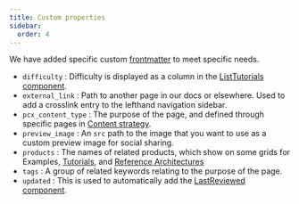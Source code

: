 ```yaml
---
title: Custom properties
sidebar:
  order: 4
---
```



We have added specific custom [frontmatter](/style-guide/frontmatter/) to meet specific needs.

- `difficulty` <Type text="string" /> <MetaInfo text="optional" />: Difficulty is displayed as a column in the [ListTutorials component](/style-guide/components/list-tutorials/).
- `external_link` <Type text="string" /> <MetaInfo text="optional" />: Path to another page in our docs or elsewhere. Used to add a crosslink entry to the lefthand navigation sidebar.
- `pcx_content_type` <Type text="string" /> <MetaInfo text="optional" />: The purpose of the page, and defined through specific pages in [Content strategy](/style-guide/documentation-content-strategy/content-types/).
- `preview_image` <Type text="string" /> <MetaInfo text="optional" />: An `src` path to the image that you want to use as a custom preview image for social sharing.
- `products` <Type text="Array<String>" /> <MetaInfo text="optional" />: The names of related products, which show on some grids for Examples, [Tutorials](/style-guide/documentation-content-strategy/content-types/tutorial/), and [Reference Architectures](/style-guide/documentation-content-strategy/content-types/reference-architecture/)
- `tags` <Type text="Array<String>" /> <MetaInfo text="optional" />: A group of related keywords relating to the purpose of the page.
- `updated` <Type text="Date" /> <MetaInfo text="optional" />: This is used to automatically add the [LastReviewed component](/style-guide/components/last-reviewed/).
